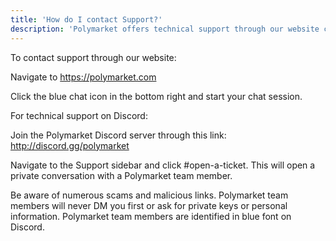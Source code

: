 ```yaml
---
title: 'How do I contact Support?'
description: 'Polymarket offers technical support through our website chat feature, and through Discord.'
---
```

 To contact support through our website:

Navigate to https://polymarket.com 

Click the blue chat icon in the bottom right and start your chat session.



For technical support on Discord: 

Join the Polymarket Discord server through this link: http://discord.gg/polymarket

Navigate to the Support sidebar and click #open-a-ticket. This will open a private conversation with a Polymarket team member. 

<Note>
Be aware of numerous scams and malicious links. Polymarket team members will never DM you first or ask for private keys or personal information. Polymarket team members are identified in blue font on Discord. 
</Note>